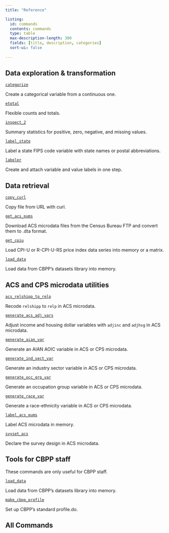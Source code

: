 ```yaml
---
title: "Reference"

listing:
  id: commands
  contents: commands
  type: table
  max-description-length: 300
  fields: [title, description, categories]
  sort-ui: false
  
---
```



## Data exploration & transformation

::: no-spacing
[`categorize`](commands/categorize.qmd)
:::

::: indent
Create a categorical variable from a continuous one.
:::

::: no-spacing
[`etotal`](commands/etotal.qmd)
:::

::: indent
Flexible counts and totals.
:::

::: no-spacing
[`inspect_2`](commands/inspect_2.qmd)
:::

::: indent
Summary statistics for positive, zero, negative, and missing values.
:::

::: no-spacing
[`label_state`](commands/label_state.qmd)
:::

::: indent
Label a state FIPS code variable with state names or postal abbreviations.
:::

::: no-spacing
[`labeler`](commands/labeler.qmd)
:::

::: indent
Create and attach variable and value labels in one step.
:::

## Data retrieval

::: no-spacing
[`copy_curl`](commands/copy_curl.qmd)
:::

::: indent
Copy file from URL with curl.
:::

::: no-spacing
[`get_acs_pums`](commands/get_acs_pums.qmd)
:::

::: indent
Download ACS microdata files from the Census Bureau FTP and convert them to .dta format.
:::

::: no-spacing
[`get_cpiu`](commands/get_cpiu.qmd)
:::

::: indent
Load CPI-U or R-CPI-U-RS price index data series into memory or a matrix.
:::

::: no-spacing
[`load_data`](commands/load_data.qmd)
:::

::: indent
Load data from CBPP's datasets library into memory.
:::

## ACS and CPS microdata utilities 

::: no-spacing
[`acs_relshipp_to_relp`](commands/acs_relshipp_to_relp.qmd)
:::

::: indent
Recode `relshipp` to `relp` in ACS microdata. 
:::

::: no-spacing
[`generate_acs_adj_vars`](commands/generate_acs_adj_vars.qmd)
:::

::: indent
Adjust income and housing dollar variables with `adjinc` and `adjhsg` in ACS microdata.
:::

::: no-spacing
[`generate_aian_var`](commands/generate_aian_var.qmd)
:::

::: indent
Generate an AIAN AOIC variable in ACS or CPS microdata.
:::

::: no-spacing
[`generate_ind_sect_var`](commands/generate_ind_sect_var.qmd)
:::

:::indent
Generate an industry sector variable in ACS or CPS microdata.
:::

::: no-spacing
[`generate_occ_grp_var`](commands/generate_occ_grp_var.qmd)
:::

::: indent
Generate an occupation group variable in ACS or CPS microdata.
:::

::: no-spacing
[`generate_race_var`](commands/generate_race_var.qmd)
:::

::: indent
Generate a race-ethnicity variable in ACS or CPS microdata.              
:::

::: no-spacing
[`label_acs_pums`](commands/label_acs_pums.qmd)
:::

::: indent
Label ACS microdata in memory.
:::

::: no-spacing
[`svyset_acs`](commands/svyset_acs.qmd)
:::

::: indent
Declare the survey design in ACS microdata.
:::

## Tools for CBPP staff

:::callout-note
These commands are only useful for CBPP staff.
:::

::: no-spacing
[`load_data`](commands/load_data.qmd)
:::

::: indent
Load data from CBPP's datasets library into memory.
:::

::: no-spacing
[`make_cbpp_profile`](commands/make_cbpp_profile.qmd)
:::

::: indent
Set up CBPP's standard profile.do.
:::

## All Commands

::: {#commands}

:::

